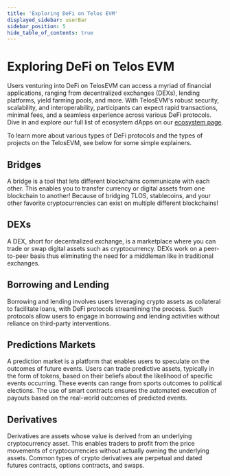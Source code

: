 ```yaml
---
title: 'Exploring DeFi on Telos EVM'
displayed_sidebar: userBar
sidebar_position: 5
hide_table_of_contents: true
---
```


# Exploring DeFi on Telos EVM

Users venturing into DeFi on TelosEVM can access a myriad of financial applications, ranging from decentralized exchanges (DEXs), lending platforms, yield farming pools, and more. With TelosEVM's robust security, scalability, and interoperability, participants can expect rapid transactions, minimal fees, and a seamless experience across various DeFi protocols.
Dive in and explore our full list of ecosystem dApps on our [ecosystem page](https://www.telos.net/ecosystem).  

To learn more about various types of DeFi protocols and the types of projects on the TelosEVM, see below for some simple explainers.

## Bridges 

A bridge is a tool that lets different blockchains communicate with each other.  This enables you to transfer currency or digital assets from one blockchain to another! Because of bridging TLOS, stablecoins, and your other favorite cryptocurrencies can exist on multiple different blockchains!

## DEXs

A DEX, short for decentralized exchange, is a marketplace where you can trade or swap digital assets such as cryptocurrency. DEXs work on a peer-to-peer basis thus eliminating the need for a middleman like in traditional exchanges. 

## Borrowing and Lending

Borrowing and lending involves users leveraging crypto assets as collateral to facilitate loans, with DeFi protocols streamlining the process. Such protocols allow users to engage in borrowing and lending activities without reliance on third-party interventions.

## Predictions Markets

A prediction market is a platform that enables users to speculate on the outcomes of future events. Users can trade predictive assets, typically in the form of tokens, based on their beliefs about the likelihood of specific events occurring. These events can range from sports outcomes to political elections. The use of smart contracts ensures the automated execution of payouts based on the real-world outcomes of predicted events.

## Derivatives

Derivatives are assets whose value is derived from an underlying cryptocurrency asset. This enables traders to profit from the price movements of cryptocurrencies without actually owning the underlying assets. Common types of crypto derivatives are perpetual and dated futures contracts, options contracts, and swaps.